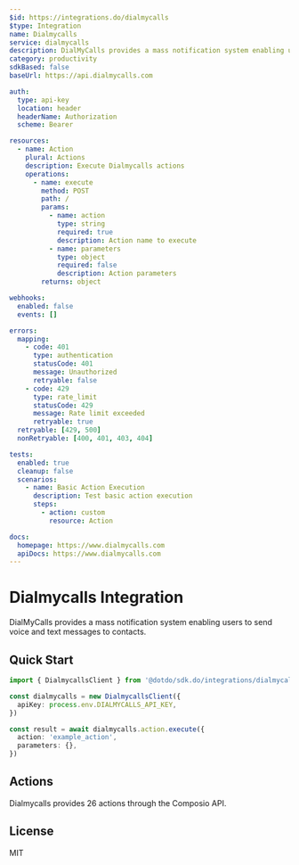 ```yaml
---
$id: https://integrations.do/dialmycalls
$type: Integration
name: Dialmycalls
service: dialmycalls
description: DialMyCalls provides a mass notification system enabling users to send voice and text messages to contacts.
category: productivity
sdkBased: false
baseUrl: https://api.dialmycalls.com

auth:
  type: api-key
  location: header
  headerName: Authorization
  scheme: Bearer

resources:
  - name: Action
    plural: Actions
    description: Execute Dialmycalls actions
    operations:
      - name: execute
        method: POST
        path: /
        params:
          - name: action
            type: string
            required: true
            description: Action name to execute
          - name: parameters
            type: object
            required: false
            description: Action parameters
        returns: object

webhooks:
  enabled: false
  events: []

errors:
  mapping:
    - code: 401
      type: authentication
      statusCode: 401
      message: Unauthorized
      retryable: false
    - code: 429
      type: rate_limit
      statusCode: 429
      message: Rate limit exceeded
      retryable: true
  retryable: [429, 500]
  nonRetryable: [400, 401, 403, 404]

tests:
  enabled: true
  cleanup: false
  scenarios:
    - name: Basic Action Execution
      description: Test basic action execution
      steps:
        - action: custom
          resource: Action

docs:
  homepage: https://www.dialmycalls.com
  apiDocs: https://www.dialmycalls.com
---
```


# Dialmycalls Integration

DialMyCalls provides a mass notification system enabling users to send voice and text messages to contacts.

## Quick Start

```typescript
import { DialmycallsClient } from '@dotdo/sdk.do/integrations/dialmycalls'

const dialmycalls = new DialmycallsClient({
  apiKey: process.env.DIALMYCALLS_API_KEY,
})

const result = await dialmycalls.action.execute({
  action: 'example_action',
  parameters: {},
})
```

## Actions

Dialmycalls provides 26 actions through the Composio API.

## License

MIT
